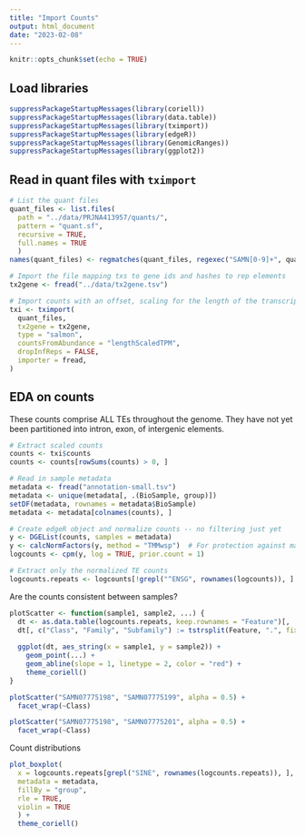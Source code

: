 ```yaml
---
title: "Import Counts"
output: html_document
date: "2023-02-08"
---
```


```r
knitr::opts_chunk$set(echo = TRUE)
```

## Load libraries

```r
suppressPackageStartupMessages(library(coriell))
suppressPackageStartupMessages(library(data.table))
suppressPackageStartupMessages(library(tximport))
suppressPackageStartupMessages(library(edgeR))
suppressPackageStartupMessages(library(GenomicRanges))
suppressPackageStartupMessages(library(ggplot2))
```

## Read in quant files with `tximport`

```r
# List the quant files
quant_files <- list.files(
  path = "../data/PRJNA413957/quants/",
  pattern = "quant.sf",
  recursive = TRUE,
  full.names = TRUE
  )
names(quant_files) <- regmatches(quant_files, regexec("SAMN[0-9]+", quant_files))

# Import the file mapping txs to gene ids and hashes to rep elements
tx2gene <- fread("../data/tx2gene.tsv")

# Import counts with an offset, scaling for the length of the transcript
txi <- tximport(
  quant_files, 
  tx2gene = tx2gene,
  type = "salmon",
  countsFromAbundance = "lengthScaledTPM",
  dropInfReps = FALSE,
  importer = fread,
)
```

## EDA on counts

These counts comprise ALL TEs throughout the genome. They have not yet been 
partitioned into intron, exon, of intergenic elements.

```r
# Extract scaled counts
counts <- txi$counts
counts <- counts[rowSums(counts) > 0, ]

# Read in sample metadata
metadata <- fread("annotation-small.tsv")
metadata <- unique(metadata[, .(BioSample, group)])
setDF(metadata, rownames = metadata$BioSample)
metadata <- metadata[colnames(counts), ]

# Create edgeR object and normalize counts -- no filtering just yet
y <- DGEList(counts, samples = metadata)
y <- calcNormFactors(y, method = "TMMwsp")  # For protection against many 0s
logcounts <- cpm(y, log = TRUE, prior.count = 1)

# Extract only the normalized TE counts
logcounts.repeats <- logcounts[!grepl("^ENSG", rownames(logcounts)), ]
```

Are the counts consistent between samples?

```r
plotScatter <- function(sample1, sample2, ...) {
  dt <- as.data.table(logcounts.repeats, keep.rownames = "Feature")[, .SD, .SDcols = c("Feature", sample1, sample2)]
  dt[, c("Class", "Family", "Subfamily") := tstrsplit(Feature, ".", fixed = TRUE)]
  
  ggplot(dt, aes_string(x = sample1, y = sample2)) +
    geom_point(...) +
    geom_abline(slope = 1, linetype = 2, color = "red") +
    theme_coriell()
}

plotScatter("SAMN07775198", "SAMN07775199", alpha = 0.5) +
  facet_wrap(~Class)

plotScatter("SAMN07775198", "SAMN07775201", alpha = 0.5) +
  facet_wrap(~Class)
```

Count distributions

```r

plot_boxplot(
  x = logcounts.repeats[grepl("SINE", rownames(logcounts.repeats)), ], 
  metadata = metadata, 
  fillBy = "group",
  rle = TRUE,
  violin = TRUE
  ) + 
  theme_coriell()
```

